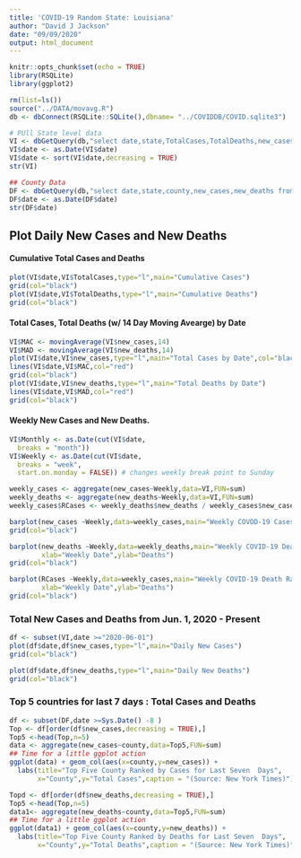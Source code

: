 ```yaml
---
title: 'COVID-19 Random State: Louisiana'
author: "David J Jackson"
date: "09/09/2020"
output: html_document
---
```


```r
knitr::opts_chunk$set(echo = TRUE)
library(RSQLite)
library(ggplot2)
```
```r
rm(list=ls())
source("../DATA/movavg.R")
db <- dbConnect(RSQLite::SQLite(),dbname= "../COVIDDB/COVID.sqlite3")
```

```r
# PUll State level data
VI <- dbGetQuery(db,"select date,state,TotalCases,TotalDeaths,new_cases,new_deaths from  STATESDAILY where state='Louisiana'")
VI$date <- as.Date(VI$date)
VI$date <- sort(VI$date,decreasing = TRUE)
str(VI)

## County Data
DF <- dbGetQuery(db,"select date,state,county,new_cases,new_deaths from  COUNTYDAILY where state='Louisiana'")
DF$date <- as.Date(DF$date)
str(DF$date)
```

## Plot Daily New Cases and New Deaths 
####  Cumulative Total Cases and Deaths

```r
plot(VI$date,VI$TotalCases,type="l",main="Cumulative Cases")
grid(col="black")
plot(VI$date,VI$TotalDeaths,type="l",main="Cumulative Deaths")
grid(col="black")
```

####  Total Cases, Total Deaths (w/ 14 Day Moving Avearge) by Date

```r
VI$MAC <- movingAverage(VI$new_cases,14)
VI$MAD <- movingAverage(VI$new_deaths,14)
plot(VI$date,VI$new_cases,type="l",main="Total Cases by Date",col="black")
lines(VI$date,VI$MAC,col="red")
grid(col="black")
plot(VI$date,VI$new_deaths,type="l",main="Total Deaths by Date")
lines(VI$date,VI$MAD,col="red")
grid(col="black")
```

#### Weekly  New Cases and New Deaths.

```r
VI$Monthly <- as.Date(cut(VI$date,
  breaks = "month"))
VI$Weekly <- as.Date(cut(VI$date,
  breaks = "week",
  start.on.monday = FALSE)) # changes weekly break point to Sunday

```

```r
weekly_cases <- aggregate(new_cases~Weekly,data=VI,FUN=sum)
weekly_deaths <- aggregate(new_deaths~Weekly,data=VI,FUN=sum)
weekly_cases$RCases <- weekly_deaths$new_deaths / weekly_cases$new_cases *100
```

```r
barplot(new_cases ~Weekly,data=weekly_cases,main="Weekly COVOD-19 Cases",xlab="Weekly Date",ylab="Cases")
grid(col="black")

barplot(new_deaths ~Weekly,data=weekly_deaths,main="Weekly COVID-19 Deaths",
        xlab="Weekly Date",ylab="Deaths")
grid(col="black")

barplot(RCases ~Weekly,data=weekly_cases,main="Weekly COVID-19 Death Rate",
        xlab="Weekly Date",ylab="Deaths")
grid(col="black")
```

### Total New Cases and Deaths from Jun. 1, 2020 - Present

```r
df <- subset(VI,date >="2020-06-01")
plot(df$date,df$new_cases,type="l",main="Daily New Cases")
grid(col="black")

plot(df$date,df$new_deaths,type="l",main="Daily New Deaths")
grid(col="black")
```

### Top 5 countries for last 7  days : Total Cases and Deaths

```r
df <- subset(DF,date >=Sys.Date() -8 )
Top <- df[order(df$new_cases,decreasing = TRUE),]
Top5 <-head(Top,n=5)
data <- aggregate(new_cases~county,data=Top5,FUN=sum)
## Time for a little ggplot action
ggplot(data) + geom_col(aes(x=county,y=new_cases)) +
  labs(title="Top Five County Ranked by Cases for Last Seven  Days",
       x="County",y="Total Cases",caption = "(Source: New York Times)")
```
```r
Topd <- df[order(df$new_deaths,decreasing = TRUE),]
Top5 <-head(Top,n=5)
data1<- aggregate(new_deaths~county,data=Top5,FUN=sum)
## Time for a little ggplot action
ggplot(data1) + geom_col(aes(x=county,y=new_deaths)) +
  labs(title="Top Five County Ranked by Deaths for Last Seven  Days",
       x="County",y="Total Deaths",caption = "(Source: New York Times)")

```

